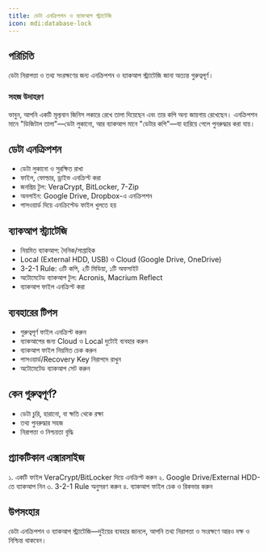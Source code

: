 ```yaml
---
title: ডেটা এনক্রিপশন ও ব্যাকআপ স্ট্র্যাটেজি
icon: mdi:database-lock
---
```


## পরিচিতি

ডেটা নিরাপত্তা ও তথ্য সংরক্ষণের জন্য এনক্রিপশন ও ব্যাকআপ স্ট্র্যাটেজি জানা অত্যন্ত গুরুত্বপূর্ণ।

### সহজ উদাহরণ
ভাবুন, আপনি একটি মূল্যবান জিনিস লকারে রেখে তালা দিয়েছেন এবং তার কপি অন্য জায়গায় রেখেছেন। এনক্রিপশন মানে "ডিজিটাল তালা"—ডেটা লুকানো, আর ব্যাকআপ মানে "ডেটার কপি"—যা হারিয়ে গেলে পুনরুদ্ধার করা যায়।

## ডেটা এনক্রিপশন

- ডেটা লুকানো ও সুরক্ষিত রাখা
- ফাইল, ফোল্ডার, ড্রাইভ এনক্রিপ্ট করা
- জনপ্রিয় টুল: VeraCrypt, BitLocker, 7-Zip
- অনলাইন: Google Drive, Dropbox-এ এনক্রিপশন
- পাসওয়ার্ড দিয়ে এনক্রিপ্টেড ফাইল খুলতে হয়

## ব্যাকআপ স্ট্র্যাটেজি

- নিয়মিত ব্যাকআপ: দৈনিক/সাপ্তাহিক
- Local (External HDD, USB) ও Cloud (Google Drive, OneDrive)
- 3-2-1 Rule: ৩টি কপি, ২টি মিডিয়া, ১টি অফসাইট
- অটোমেটেড ব্যাকআপ টুল: Acronis, Macrium Reflect
- ব্যাকআপ ফাইল এনক্রিপ্ট করা

## ব্যবহারের টিপস

- গুরুত্বপূর্ণ ফাইল এনক্রিপ্ট করুন
- ব্যাকআপের জন্য Cloud ও Local দুটোই ব্যবহার করুন
- ব্যাকআপ ফাইল নিয়মিত চেক করুন
- পাসওয়ার্ড/Recovery Key নিরাপদে রাখুন
- অটোমেটেড ব্যাকআপ সেট করুন

## কেন গুরুত্বপূর্ণ?

- ডেটা চুরি, হারানো, বা ক্ষতি থেকে রক্ষা
- তথ্য পুনরুদ্ধার সহজ
- নিরাপত্তা ও নিশ্চয়তা বৃদ্ধি

## প্র্যাকটিকাল এক্সারসাইজ

১. একটি ফাইল VeraCrypt/BitLocker দিয়ে এনক্রিপ্ট করুন
২. Google Drive/External HDD-তে ব্যাকআপ নিন
৩. 3-2-1 Rule অনুসরণ করুন
৪. ব্যাকআপ ফাইল চেক ও রিকভার করুন

## উপসংহার

ডেটা এনক্রিপশন ও ব্যাকআপ স্ট্র্যাটেজি—দুইয়ের ব্যবহার জানলে, আপনি তথ্য নিরাপত্তা ও সংরক্ষণে আরও দক্ষ ও নিশ্চিন্ত থাকবেন।
